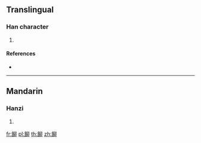 {{character info/new}}
==Translingual==

===Han character===
{{Han char|rn=184|rad=食|as=05|sn=14|four=87720|canj=OIHHL}}

# {{defn|Han|sort=食05}}

====References====
* {{Han ref|kx=1418.290|dkj=44100|dj=1942.330|hdz=74448.090|uh=98F9|ud=39161|bh=E0E3|bd=57571}}

----

==Mandarin==

===Hanzi===
{{cmn-hanzi|pin=[[liǔ]] ([[liu3]])|wg=[[liu3|liu<sup>3</sup>]]}}

# {{defn|lang=cmn|sort=食05}}

[[fr:飹]]
[[pl:飹]]
[[th:飹]]
[[zh:飹]]